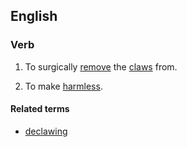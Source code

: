 ==English==

===Verb===
{{en-verb}}

# To surgically [[remove]] the [[claw]]s from.
# {{figurative}} To make [[harmless]].

====Related terms====
*[[declawing]]
{{anagrams:en/acdelw}}